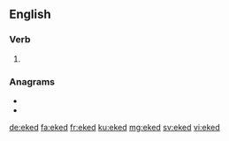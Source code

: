==English==

===Verb===
{{head|en|verb form}}

# {{en-past of|eke}}

===Anagrams===
* {{l|en|deek}}
* {{l|en|deke}}

[[de:eked]]
[[fa:eked]]
[[fr:eked]]
[[ku:eked]]
[[mg:eked]]
[[sv:eked]]
[[vi:eked]]
